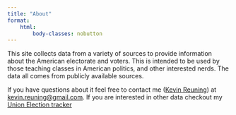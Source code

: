 ```yaml
---
title: "About"
format:
    html:
        body-classes: nobutton
---
```


This site collects data from a variety of sources to provide information about the American electorate and voters. This is intended to be used by those teaching classes in American politics, and other interested nerds. The data all comes from publicly available sources.

If you have questions about it feel free to contact me ([Kevin Reuning](https://kevinreuning.com)) at [kevin.reuning@gmail.com](mailto:kevin.reuning@gmail.com). If you are interested in other data checkout my [Union Election tracker](https://unionelections.org)